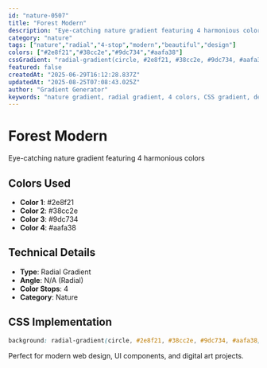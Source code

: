 ```yaml
---
id: "nature-0507"
title: "Forest Modern"
description: "Eye-catching nature gradient featuring 4 harmonious colors"
category: "nature"
tags: ["nature","radial","4-stop","modern","beautiful","design"]
colors: ["#2e8f21","#38cc2e","#9dc734","#aafa38"]
cssGradient: "radial-gradient(circle, #2e8f21, #38cc2e, #9dc734, #aafa38)"
featured: false
createdAt: "2025-06-29T16:12:28.837Z"
updatedAt: "2025-08-25T07:08:43.025Z"
author: "Gradient Generator"
keywords: "nature gradient, radial gradient, 4 colors, CSS gradient, design, #2e8f21, #38cc2e, #9dc734, #aafa38"
---
```


# Forest Modern

Eye-catching nature gradient featuring 4 harmonious colors

## Colors Used
- **Color 1**: #2e8f21
- **Color 2**: #38cc2e
- **Color 3**: #9dc734
- **Color 4**: #aafa38

## Technical Details
- **Type**: Radial Gradient
- **Angle**: N/A (Radial)
- **Color Stops**: 4
- **Category**: Nature

## CSS Implementation
```css
background: radial-gradient(circle, #2e8f21, #38cc2e, #9dc734, #aafa38);
```

Perfect for modern web design, UI components, and digital art projects.
